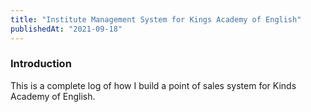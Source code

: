 ```yaml
---
title: "Institute Management System for Kings Academy of English"
publishedAt: "2021-09-18"
---
```


### Introduction

This is a complete log of how I build a point of sales system for Kinds Academy of English.
